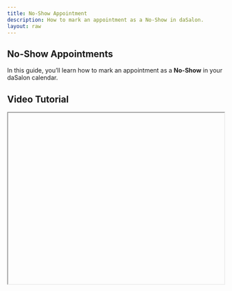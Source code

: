 ```yaml
---
title: No-Show Appointment
description: How to mark an appointment as a No-Show in daSalon.
layout: raw
---
```



<div className="mdx-content">

## No-Show Appointments



In this guide, you’ll learn how to mark an appointment as a **No-Show** in your daSalon calendar.

## Video Tutorial



<iframe
  width="100%"
  height="400"
  title="No-Show appointments tutorial"
  allowFullScreen
  className="rounded-lg"
/>

---

## No-Show Appointment

*Purpose*: Record when a client doesn’t show up. Important for tracking client reliability and blocking last-minute gaps.

### Steps:

❶ Open **Appointments**.
❷ Click **⋮ → Edit** or From status dropdown  
   - Edit panel → change status  
   - Appointment ID panel  
❸ Select **No-Show**.  
❹ Click **Update**.  
❺ Appointment turns **Grey**

---

<div className="space-y-4 mt-6">

<div className="my-10 border-t border-gray-200" />

## More questions about this


</div>

<div className="space-y-4 mt-6">
  <details className="bg-white rounded-md p-4 border border-gray-300">
    <summary
      className="font-medium text-base text-gray-900"
      style={{
        backgroundColor: 'transparent',
        outline: 'none',
        cursor: 'pointer',
        userSelect: 'none',
        listStyle: 'none',
      }}
    >
      Why mark an appointment as No-Show?
    </summary>
    <p className="mt-2 text-sm text-gray-700">
      It helps track client behavior and avoid income gaps by addressing missed bookings.
    </p>
  </details>

  <details className="bg-white rounded-md p-4 border border-gray-300">
    <summary
      className="font-medium text-base text-gray-900"
      style={{
        backgroundColor: 'transparent',
        outline: 'none',
        cursor: 'pointer',
        userSelect: 'none',
        listStyle: 'none',
      }}
    >
      Can I revert a No-Show status?
    </summary>
    <p className="mt-2 text-sm text-gray-700">
      Yes, you can reopen the appointment and update the status as needed.
    </p>
  </details>
</div>

---

<div className="mdx-content mt-10">

Was this article helpful?

<div style={{ display: 'flex', gap: '1rem' }}>
  <button style={{ padding: '0.5rem', borderRadius: '9999px', backgroundColor: '#f0f0f0' }}>
    👍
  </button>
  <button style={{ padding: '0.5rem', borderRadius: '9999px', backgroundColor: '#f0f0f0' }}>
    👎
  </button>
</div>
</div>
</div>
